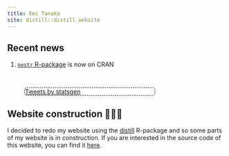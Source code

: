 ```yaml
---
title: Emi Tanaka
site: distill::distill_website
---
```

<style>
d-appendix {
 display: none!important;
}
.twitter-border {
 border: 1px dashed black;
 width: 300px;
 position : relative;
 border-radius: 5px;
 margin-left: 40px;
}
.twitter-border::before {
 content: "\f099";
 font-family: "Font Awesome 5 Brands";
 font-weight: 900; 
 font-size: 1.5rem;
 position: absolute;
 top: -15px;
 left: -15px;
}

.twitter-border > p {
  margin-block-start: 0em;
  margin-block-end: 0em;
  margin-bottom: 0em;
}
</style>

## Recent news

<ol class="fa-ul">
</ul>
  <li><span class="fa-li"><i class="fab fa-r-project"></i></span>[`nestr` R-package](https://github.com/emitanaka/nestr) is now on CRAN </li>
</ul>
</ol>

<br>

<div class="twitter-border">
<a class="twitter-timeline" data-height="400" data-width="300"  href="https://twitter.com/statsgen?ref_src=twsrc%5Etfw">Tweets by statsgen</a>
</div>
<script async src="https://platform.twitter.com/widgets.js" charset="utf-8"></script>

## Website construction 👷🏻‍♀

I decided to redo my website using the [distill](https://rstudio.github.io/distill/) R-package and so some parts of my website is in construction. If you are interested in the source code of this website, you can find it [here](https://github.com/emitanaka/emitanaka.github.io).